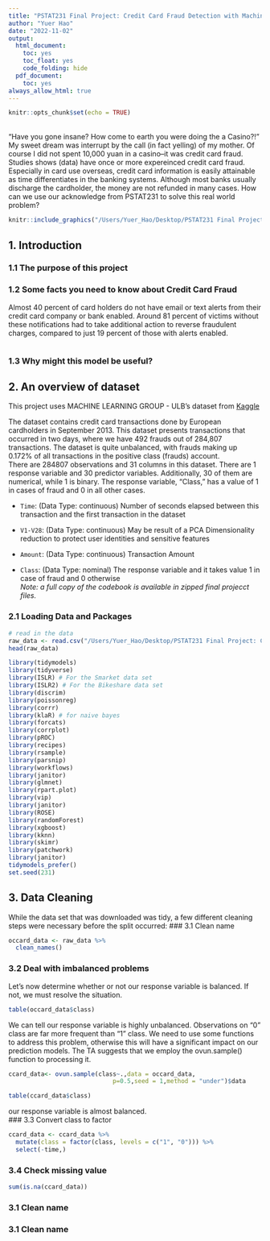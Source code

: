 ```yaml
---
title: "PSTAT231 Final Project: Credit Card Fraud Detection with Machine Learning"
author: "Yuer Hao"
date: "2022-11-02"
output:
  html_document:
    toc: yes
    toc_float: yes
    code_folding: hide
  pdf_document:
    toc: yes
always_allow_html: true
---
```


```r
knitr::opts_chunk$set(echo = TRUE)
```

\    
“Have you gone insane? How come to earth you were doing the a Casino?!" My sweet dream was interrupt by the call (in fact yelling) of my mother. Of course I did not spent 10,000 yuan in a casino--it was credit card fraud. Studies shows (data) have once or more expereinced credit card fraud. Especially in card use overseas, credit card information is easily attainable as time differentiates in the banking systems. Although most banks usually discharge the cardholder, the money are not refunded in many cases. How can we use our acknowledge from PSTAT231 to solve this real world problem?  
```r
knitr::include_graphics("/Users/Yuer_Hao/Desktop/PSTAT231 Final Project: Credit Card/Picture/Cover.jpg")
```

## 1. Introduction
### 1.1 The purpose of this project 

### 1.2 Some facts you need to know about Credit Card Fraud
Almost 40 percent of card holders do not have email or text alerts from their credit card company or bank enabled. Around 81 percent of victims without these notifications had to take additional action to reverse fraudulent charges, compared to just 19 percent of those with alerts enabled.

```r
```
### 1.3 Why might this model be useful?

## 2. An overview of dataset
This project uses MACHINE LEARNING GROUP - ULB's dataset from [Kaggle](<https://www.kaggle.com/datasets/mlg-ulb/creditcardfraud>)  

The dataset contains credit card transactions done by European cardholders in September 2013.
This dataset presents transactions that occurred in two days, where we have 492 frauds out of 284,807 transactions. The dataset is quite unbalanced, with frauds making up 0.172% of all transactions in the positive class (frauds) account.    
There are 284807 observations and 31 columns in this dataset. There are 1 response variable and 30 predictor variables. Additionally, 30 of them are numerical, while 1 is binary. The response variable, "Class," has a value of 1 in cases of fraud and 0 in all other cases.

- `Time`: (Data Type: continuous) Number of seconds elapsed between this transaction and the first transaction in the dataset  

- `V1-V28`: (Data Type: continuous) May be result of a PCA Dimensionality reduction to protect user identities and sensitive features  

- `Amount`: (Data Type: continuous) Transaction Amount  

- `Class`: (Data Type: nominal) The response variable and it takes value 1 in case of fraud and 0 otherwise  
*Note: a full copy of the codebook is available in zipped final projecct files.*

### 2.1 Loading Data and Packages
```r
# read in the data
raw_data <- read.csv("/Users/Yuer_Hao/Desktop/PSTAT231 Final Project: Credit Card/data/creditcard.csv")
head(raw_data)
```
```r
library(tidymodels)
library(tidyverse)
library(ISLR) # For the Smarket data set
library(ISLR2) # For the Bikeshare data set
library(discrim)
library(poissonreg)
library(corrr)
library(klaR) # for naive bayes
library(forcats)
library(corrplot)
library(pROC)
library(recipes)
library(rsample)
library(parsnip)
library(workflows)
library(janitor)
library(glmnet)
library(rpart.plot)
library(vip)
library(janitor)
library(ROSE)
library(randomForest)
library(xgboost)
library(kknn)
library(skimr)
library(patchwork)
library(janitor)
tidymodels_prefer()
set.seed(231)
```

## 3. Data Cleaning
While the data set that was downloaded was tidy, a few different cleaning steps were necessary before the split occurred:
### 3.1 Clean name
```r
occard_data <- raw_data %>% 
  clean_names()
```
### 3.2 Deal with imbalanced problems
Let's now determine whether or not our response variable is balanced. If not, we must resolve the situation.  
```r
table(occard_data$class)
```
We can tell our response variable is highly unbalanced. Observations on "0" class are far more frequent than "1" class. We need to use some functions to address this problem, otherwise this will have a significant impact on our prediction models. The TA suggests that we employ the ovun.sample() function to processing it.
```r
ccard_data<- ovun.sample(class~.,data = occard_data,
                             p=0.5,seed = 1,method = "under")$data
```

```r
table(ccard_data$class)
```
our response variable is almost balanced.   
### 3.3 Convert class to factor
```r
ccard_data <- ccard_data %>%
  mutate(class = factor(class, levels = c("1", "0"))) %>%
  select(-time,)

```
### 3.4 Check missing value
```r
sum(is.na(ccard_data))
```
### 3.1 Clean name
### 3.1 Clean name